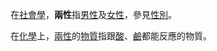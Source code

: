 在[[社會學|社會學]]，'''兩性'''指[[男性|男性]]及[[女性|女性]]，參見[[性別|性別]]。

在[[化學|化學]]上，[[兩性_(化學)|兩性]]的[[物質|物質]]指跟[[酸|酸]]、[[鹼|鹼]]都能反應的物質。

{{消歧义|L|Cat=二字消歧义}}